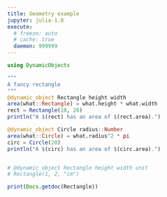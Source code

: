 ```yaml
---
title: Geometry example
jupyter: julia-1.8
execute:
  # freeze: auto
  # cache: true
  daemon: 999999
---
```


```julia
using DynamicObjects

"""
A fancy rectangle
"""
@dynamic_object Rectangle height width  
area(what::Rectangle) = what.height * what.width
rect = Rectangle(10, 20)     
println("A $(rect) has an area of $(rect.area).")           

@dynamic_object Circle radius::Number
area(what::Circle) = what.radius^2 * pi 
circ = Circle(20)
println("A $(circ) has an area of $(circ.area).")      


# @dynamic_object Rectangle height width unit
# Rectangle(1, 2, "cm")
```
```julia
print(Docs.getdoc(Rectangle))
```       